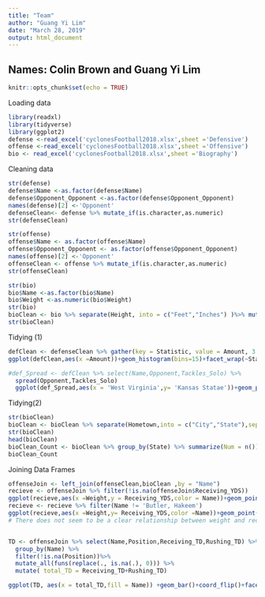 ```yaml
---
title: "Team"
author: "Guang Yi Lim"
date: "March 28, 2019"
output: html_document
---
```

## Names: Colin Brown and Guang Yi Lim
```r
knitr::opts_chunk$set(echo = TRUE)
```
Loading data
```r
library(readxl)
library(tidyverse)
library(ggplot2)
defense <-read_excel('cyclonesFootball2018.xlsx',sheet ='Defensive')
offense <-read_excel('cyclonesFootball2018.xlsx',sheet ='Offensive')
bio <- read_excel('cyclonesFootball2018.xlsx',sheet ='Biography')

```
Cleaning data
```r
str(defense)
defense$Name <-as.factor(defense$Name)
defense$Opponent_Opponent <-as.factor(defense$Opponent_Opponent)
names(defense)[2] <-'Opponent'
defenseClean<- defense %>% mutate_if(is.character,as.numeric)
str(defenseClean)

str(offense)
offense$Name <- as.factor(offense$Name)
offense$Opponent_Opponent <- as.factor(offense$Opponent_Opponent)
names(offense)[2] <-'Opponent'
offenseClean <- offense %>% mutate_if(is.character,as.numeric)
str(offenseClean)

str(bio)
bio$Name <-as.factor(bio$Name)
bio$Weight <-as.numeric(bio$Weight)
str(bio)
bioClean <- bio %>% separate(Height, into = c("Feet","Inches") )%>% mutate_at(c("Feet","Inches"),as.numeric)
str(bioClean)

```
Tidying (1)
```r
defClean <- defenseClean %>% gather(key = Statistic, value = Amount, 3:11)                       
ggplot(defClean,aes(x =Amount))+geom_histogram(bins=15)+facet_wrap(~Statistic) + ggtitle("Defense Play Counts Among the Team")

#def_Spread <- defClean %>% select(Name,Opponent,Tackles_Solo) %>%
  spread(Opponent,Tackles_Solo) 
  ggplot(def_Spread,aes(x = 'West Virginia',y= 'Kansas Statae'))+geom_point()
```
Tidying(2)
```r
str(bioClean)
bioClean <- bioClean %>% separate(Hometown,into = c("City","State"),sep =', ')
str(bioClean)
head(bioClean)
bioClean_Count <- bioClean %>% group_by(State) %>% summarize(Num = n())
bioClean_Count
```

Joining Data Frames
```r
offenseJoin <- left_join(offenseClean,bioClean ,by = "Name")
recieve <- offenseJoin %>% filter(!is.na(offenseJoin$Receiving_YDS))
ggplot(recieve,aes(x =Weight,y = Receiving_YDS,color = Name))+geom_point()
recieve <- recieve %>% filter(Name != 'Butler, Hakeem')
ggplot(recieve,aes(x =Weight,y= Receiving_YDS,color =Name))+geom_point()
# There does not seem to be a clear relationship between weight and receiving yards. The amount of receiving yards peaks around weight of 225 lbs for an individual player.


TD <- offenseJoin %>% select(Name,Position,Receiving_TD,Rushing_TD) %>% 
  group_by(Name) %>%
  filter(!is.na(Position))%>%
  mutate_all(funs(replace(., is.na(.), 0))) %>%
  mutate( total_TD = Receiving_TD+Rushing_TD)

ggplot(TD, aes(x = total_TD,fill = Name)) +geom_bar()+coord_flip()+facet_wrap(~Position)


```




